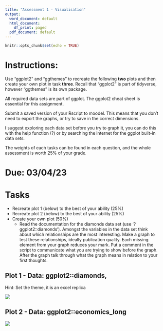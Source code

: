 ```yaml
---
title: "Assessment 1 - Visualisation"
output:
  word_document: default
  html_document:
    df_print: paged
  pdf_document: default
---
```


```r
knitr::opts_chunk$set(echo = TRUE)
```

# Instructions:

Use "ggplot2" and "ggthemes" to recreate the following **two** plots and then create your own plot in task **three**. Recall that "ggplot2" is part of tidyverse, however "ggthemes" is its own package.

All required data sets are part of ggplot. The ggplot2 cheat sheet is essential for this assignment.

Submit a saved version of your Rscript to moodel. This means that you don't need to export the graphs, or try to save in the correct dimensions.

I suggest exploring each data set before you try to graph it, you can do this with the help function (?) or by searching the internet for the ggplot built-in data sets.

The weights of each tasks can be found in each question, and the whole assessment is worth 25% of your grade.

# Due: 03/04/23

# Tasks
  * Recreate plot 1 (below) to the best of your ability (25%)
  * Recreate plot 2 (below) to the best of your ability (25%)
  * Create your own plot (50%)
    - Read the documentation for the diamonds data set (use '?ggplot2::diamonds'). Amongst the variables in the data set think about which relationships are the most interesting. Make a graph to test these relationships, ideally publication quality. Each missing element from your graph reduces your mark. Put a comment in the script to communicate what you are trying to show before the graph. After the graph talk through what the graph means in relation to your first thoughts.


\newpage
## Plot 1 - Data: ggplot2::diamonds, 

Hint: Set the theme, it is an excel replica

![](plot_1.png)

## Plot 2 - Data: ggplot2::economics_long

![](plot_2.png)

